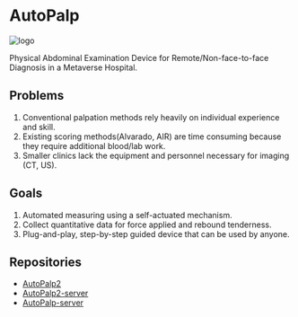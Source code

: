 # AutoPalp

![logo](/img/index/logo.png)

Physical Abdominal Examination Device
for Remote/Non-face-to-face Diagnosis in a Metaverse Hospital.

## Problems

1. Conventional palpation methods rely heavily on individual experience and skill.
2. Existing scoring methods(Alvarado, AIR) are time consuming because they require additional blood/lab work.
3. Smaller clinics lack the equipment and personnel necessary for imaging (CT, US).

## Goals

1. Automated measuring using a self-actuated mechanism.
2. Collect quantitative data for force applied and rebound tenderness.
3. Plug-and-play, step-by-step guided device that can be used by anyone.

## Repositories

- [AutoPalp2](https://github.com/makelab-kaist/AutoPalp2)
- [AutoPalp2-server](https://github.com/makelab-kaist/AutoPalp2-server)
- [AutoPalp-server](https://github.com/makinteractlab/AutoPalp-server)
